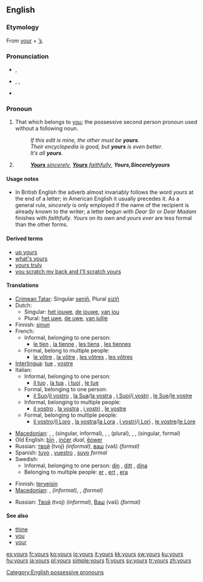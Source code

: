 {{wikipedia}}
==English==

===Etymology===
{{rfv-etymology|Really?? Not from some Old Eng. word?}}From [[your]] + [[’s]].

===Pronunciation===
* {{a|RP}} {{IPA|/jɔː(ɹ)z/}}, {{SAMPA|/jO:(r)z/}}
*: {{rhymes|ɔː(ɹ)z}}
* {{a|US}} {{enPR|yôrz}}, {{IPA|/jɔːɹz/}}, {{SAMPA|/jO:rz/}}
*: {{audio|en-us-yours.ogg|Audio (US)}}
*: {{rhymes|ɔː(ɹ)z}}
* {{homophones|yaws}} {{qualifier|in [[non-rhotic]] accents}}

===Pronoun===
{{en-pron}}

# That which belongs to [[you]]; the possessive second person pronoun used without a following noun.
#: ''If this edit is mine, the other must be '''yours'''.''
#: ''Their encyclopedia is good, but '''yours''' is even better.''
#: ''It’s all '''yours'''.''
# {{non-gloss definition|Written at the end of a letter, before the signature.}}
#: ''[[yours sincerely|'''Yours''' sincerely]]'', ''[[yours faithfully|'''Yours''' faithfully]]'', '''''Yours''''', ''Sincerely '''yours'''''

====Usage notes====
* In British English the adverb almost invariably follows the word ''yours'' at the end of a letter; in American English it usually precedes it. As a general rule, ''sincerely'' is only employed if the name of the recipient is already known to the writer; a letter begun with ''Dear Sir'' or ''Dear Madam'' finishes with ''faithfully''. ''Yours'' on its own and ''yours ever'' are less formal than the other forms.

====Derived terms====
* [[up yours]]
* [[what's yours]]
* [[yours truly]]
* [[you scratch my back and I'll scratch yours]]

====Translations====
{{trans-top|Possessive pronoun}}
* [[Crimean Tatar]]: Singular [[seniñ]], Plural [[siziñ]]
* Dutch:
** Singular: [[het jouwe]], [[de jouwe]], [[van jou]]
** Plural: [[het uwe]], [[de uwe]], [[van jullie]]
* Finnish: [[sinun]]
* French:
** Informal, belonging to one person:
*** [[le tien]] {{m}}, [[la tienne]] {{f}}, [[les tiens]] {{p}}, [[les tiennes]] {{f|p}}
** Formal, belong to multiple people:
*** [[le vôtre]] {{m}}, [[la vôtre]] {{f}}, [[les vôtres]] {{p}}, [[les vôtres]] {{f|p}}
* [[Interlingua]]: [[tue]] {{s}}, [[vostre]] {{p}}
* Italian:
** Informal, belonging to one person:
*** [[il tuo]] {{m}}, [[la tua]] {{f}}, [[i tuoi]] {{p}}, [[le tue]] {{f|p}}
** Formal, belonging to one person:
*** [[il Suo]]/[[il vostro]] {{m}}, [[la Sua]]/[[la vostra]] {{f}}, [[i Suoi]]/[[i vostri]] {{p}}, [[le Sue]]/[[le vostre]] {{f|p}}
** Informal, belonging to multiple people:
*** [[il vostro]] {{m}}, [[la vostra]] {{f}}, [[i vostri]] {{p}}, [[le vostre]] {{f|p}}
** Formal, belonging to multiple people:
*** [[il vostro]]/[[il Loro]] {{m}}, [[la vostra]]/[[la Lora]] {{f}}, [[i vostri]]/[[i Lori]] {{p}}, [[le vostre]]/[[le Lore]] {{f|p}}
{{trans-mid}}
* [[Macedonian]]: {{t|mk|твој|m|tr=tvoj|sc=Cyrl}},  {{t|mk|твоја|f|tr=tvója|sc=Cyrl}},  {{t|mk|твое|n|tr=tvóe|sc=Cyrl}} (singular, informal),  {{t|mk|ваш|m|tr=vaš|sc=Cyrl}},  {{t|mk|ваша|f|tr=váša|sc=Cyrl}},  {{t|mk|ваше|n|tr=váše|sc=Cyrl}} (plural),  {{t|mk|ваш|m|tr=vaš|alt=Ваш|sc=Cyrl}},  {{t|mk|ваша|f|tr=váša|alt=Ваша|sc=Cyrl}},  {{t|mk|ваше|n|tr=váše|alt=Ваше|sc=Cyrl}} (singular, formal)
* Old English: [[þin|þīn]] {{s}}, [[incer|inċer]] ''dual'', [[eower|ēower]] {{p}}
* Russian: [[твой]] (tvoj) ''(informal)'', [[ваш]] (vaš) ''(formal)''
* Spanish: [[tuyo]] {{s}}, [[vuestro]] {{p}}, [[suyo]] ''formal''
* Swedish:
** Informal, belonging to one person: [[din]] {{c}}, [[ditt]] {{n}}, [[dina]] {{p}}
** Belonging to multiple people: [[er]] {{c}}, [[ert]] {{n}}, [[era]] {{p}}
{{trans-bottom}}

{{trans-top|Sincerely}}
* Finnish: [[terveisin]]
* [[Macedonian]]: {{t|mk|твој|m|tr=tvoj|alt=Твој|sc=Cyrl}}, {{t|mk|твоја|f|tr=tvója|alt=Твоја|sc=Cyrl}} ''(informal)'',  {{t|mk|ваш|m|tr=vaš|alt=Ваш|sc=Cyrl}}, {{t|mk|ваша|f|tr=váša|alt=Ваша|sc=Cyrl}} ''(formal)''
{{trans-mid}}
* Russian: [[твой|Твой]] (tvoj) ''(informal)'', [[ваш|Ваш]] (vaš) ''(formal)''
{{trans-bottom}}

====See also====
* [[thine]]
* [[you]]
* [[your]]

[[Category:English possessive pronouns]]

[[es:yours]]
[[fr:yours]]
[[ko:yours]]
[[io:yours]]
[[it:yours]]
[[kk:yours]]
[[sw:yours]]
[[ku:yours]]
[[hu:yours]]
[[ja:yours]]
[[pl:yours]]
[[simple:yours]]
[[fi:yours]]
[[sv:yours]]
[[tr:yours]]
[[zh:yours]]